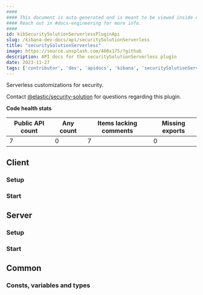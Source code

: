 ```yaml
---
####
#### This document is auto-generated and is meant to be viewed inside our experimental, new docs system.
#### Reach out in #docs-engineering for more info.
####
id: kibSecuritySolutionServerlessPluginApi
slug: /kibana-dev-docs/api/securitySolutionServerless
title: "securitySolutionServerless"
image: https://source.unsplash.com/400x175/?github
description: API docs for the securitySolutionServerless plugin
date: 2023-11-27
tags: ['contributor', 'dev', 'apidocs', 'kibana', 'securitySolutionServerless']
---
```


Serverless customizations for security.

Contact [@elastic/security-solution](https://github.com/orgs/elastic/teams/security-solution) for questions regarding this plugin.

**Code health stats**

| Public API count  | Any count | Items lacking comments | Missing exports |
|-------------------|-----------|------------------------|-----------------|
| 7 | 0 | 7 | 0 |

## Client

### Setup
<DocDefinitionList data={[securitySolutionServerlessObj.client.setup]}/>

### Start
<DocDefinitionList data={[securitySolutionServerlessObj.client.start]}/>

## Server

### Setup
<DocDefinitionList data={[securitySolutionServerlessObj.server.setup]}/>

### Start
<DocDefinitionList data={[securitySolutionServerlessObj.server.start]}/>

## Common

### Consts, variables and types
<DocDefinitionList data={securitySolutionServerlessObj.common.misc}/>

